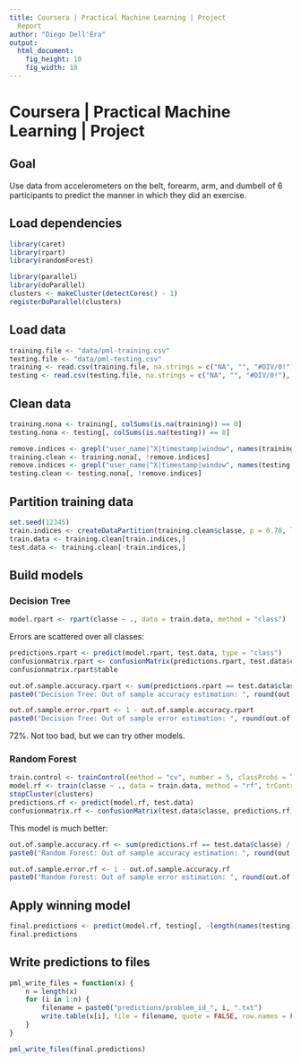 ```yaml
---
title: Coursera | Practical Machine Learning | Project
  Report
author: "Diego Dell'Era"
output:
  html_document:
    fig_height: 10
    fig_width: 10
---
```


Coursera | Practical Machine Learning | Project
===============================================

## Goal

Use data from accelerometers on the belt, forearm, arm, and dumbell of 6 participants to predict the manner in which they did an exercise. 

## Load dependencies

```r
library(caret)
library(rpart)
library(randomForest)

library(parallel)
library(doParallel)
clusters <- makeCluster(detectCores() - 1)
registerDoParallel(clusters)
```

## Load data

```r
training.file <- "data/pml-training.csv"
testing.file <- "data/pml-testing.csv"
training <- read.csv(training.file, na.strings = c("NA", "", "#DIV/0!"), header = TRUE, sep = ',')
testing <- read.csv(testing.file, na.strings = c("NA", "", "#DIV/0!"), header = TRUE, sep = ',')
```

## Clean data

```r
training.nona <- training[, colSums(is.na(training)) == 0] 
testing.nona <- testing[, colSums(is.na(testing)) == 0] 

remove.indices <- grepl("user_name|^X|timestamp|window", names(training.nona))
training.clean <- training.nona[, !remove.indices]
remove.indices <- grepl("user_name|^X|timestamp|window", names(testing.nona))
testing.clean <- testing.nona[, !remove.indices]
```

## Partition training data

```r
set.seed(12345)
train.indices <- createDataPartition(training.clean$classe, p = 0.70, list = FALSE)
train.data <- training.clean[train.indices,]
test.data <- training.clean[-train.indices,]
```

## Build models

### Decision Tree

```r
model.rpart <- rpart(classe ~ ., data = train.data, method = "class")
```

Errors are scattered over all classes:

```r
predictions.rpart <- predict(model.rpart, test.data, type = "class")
confusionmatrix.rpart <- confusionMatrix(predictions.rpart, test.data$classe)
confusionmatrix.rpart$table
```

```r
out.of.sample.accuracy.rpart <- sum(predictions.rpart == test.data$classe) / length(predictions.rpart)
paste0("Decision Tree: Out of sample accuracy estimation: ", round(out.of.sample.accuracy.rpart * 100, digits = 2), "%")

out.of.sample.error.rpart <- 1 - out.of.sample.accuracy.rpart
paste0("Decision Tree: Out of sample error estimation: ", round(out.of.sample.error.rpart * 100, digits = 2), "%")
```

72%. Not too bad, but we can try other models.

### Random Forest

```r
train.control <- trainControl(method = "cv", number = 5, classProbs = TRUE, savePredictions = TRUE, allowParallel = TRUE)
model.rf <- train(classe ~ ., data = train.data, method = "rf", trControl = train.control, ntree = 250)
stopCluster(clusters)
predictions.rf <- predict(model.rf, test.data)
confusionmatrix.rf <- confusionMatrix(test.data$classe, predictions.rf)
```

This model is much better:

```r
out.of.sample.accuracy.rf <- sum(predictions.rf == test.data$classe) / length(predictions.rf)
paste0("Random Forest: Out of sample accuracy estimation: ", round(out.of.sample.accuracy.rf * 100, digits = 2), "%")

out.of.sample.error.rf <- 1 - out.of.sample.accuracy.rf
paste0("Random Forest: Out of sample error estimation: ", round(out.of.sample.error.rf * 100, digits = 2), "%")
```

## Apply winning model

```r
final.predictions <- predict(model.rf, testing[, -length(names(testing))])
final.predictions
```

## Write predictions to files

```r
pml_write_files = function(x) {
    n = length(x)
    for (i in 1:n) {
        filename = paste0("predictions/problem_id_", i, ".txt")
        write.table(x[i], file = filename, quote = FALSE, row.names = FALSE, col.names = FALSE)
    }
}

pml_write_files(final.predictions)
```
